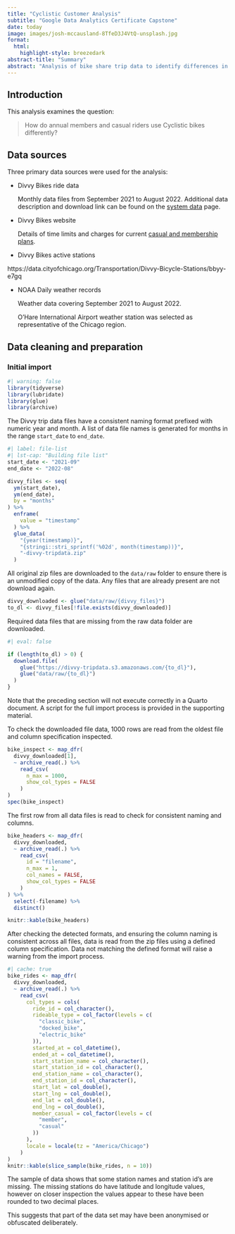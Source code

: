 ```yaml
---
title: "Cyclistic Customer Analysis"
subtitle: "Google Data Analytics Certificate Capstone"
date: today
image: images/josh-mccausland-8TfeD3J4VtQ-unsplash.jpg
format:
  html:
    highlight-style: breezedark
abstract-title: "Summary"
abstract: "Analysis of bike share trip data to identify differences in segment behaviour."
---
```


## Introduction

  This analysis examines the question:

  > How do annual members and casual riders use Cyclistic bikes differently?




## Data sources
Three primary data sources were used for the analysis:

- Divvy Bikes ride data

  Monthly data files from September 2021 to August 2022.
  Additional data description and download link can be found on the [system data](https://ride.divvybikes.com/system-data) page.

- Divvy Bikes website

  Details of time limits and charges for current [casual and membership plans](https://ride.divvybikes.com/pricing).

- Divvy Bikes active stations

https://data.cityofchicago.org/Transportation/Divvy-Bicycle-Stations/bbyy-e7gq

- NOAA Daily weather records

  Weather data covering September 2021 to August 2022.

  O'Hare International Airport weather station was selected as representative of the Chicago region.

## Data cleaning and preparation
### Initial import
```r
#| warning: false
library(tidyverse)
library(lubridate)
library(glue)
library(archive)
```
The Divvy trip data files have a consistent naming format prefixed with numeric year and month.
A list of data file names is generated for months in the range `start_date` to `end_date`.

```r
#| label: file-list
#| lst-cap: "Building file list"
start_date <- "2021-09"
end_date <- "2022-08"

divvy_files <- seq(
  ym(start_date),
  ym(end_date),
  by = "months"
) %>%
  enframe(
    value = "timestamp"
  ) %>%
  glue_data(
    "{year(timestamp)}",
    "{stringi::stri_sprintf('%02d', month(timestamp))}",
    "-divvy-tripdata.zip"
  )
```

All original zip files are downloaded to the `data/raw` folder to ensure there is an unmodified copy of the data. Any files that are already present are not download again.

```r
divvy_downloaded <- glue("data/raw/{divvy_files}")
to_dl <- divvy_files[!file.exists(divvy_downloaded)]
```

Required data files that are missing from the raw data folder are downloaded.



```r
#| eval: false

if (length(to_dl) > 0) {
  download.file(
    glue("https://divvy-tripdata.s3.amazonaws.com/{to_dl}"),
    glue("data/raw/{to_dl}")
  )
}
```
Note that the preceding section will not execute correctly in a Quarto document.
A script for the full import process is provided in the supporting material.

To check the downloaded file data, 1000 rows are read from the oldest file and column specification inspected.

```r

bike_inspect <- map_dfr(
  divvy_downloaded[1],
  ~ archive_read(.) %>%
    read_csv(
      n_max = 1000,
      show_col_types = FALSE
    )
)
spec(bike_inspect)
```

The first row from all data files is read to check for consistent naming and columns.

```r

bike_headers <- map_dfr(
  divvy_downloaded,
  ~ archive_read(.) %>%
    read_csv(
      id = "filename",
      n_max = 1,
      col_names = FALSE,
      show_col_types = FALSE
    )
) %>%
  select(-filename) %>%
  distinct()

knitr::kable(bike_headers)
```

After checking the detected formats, and ensuring the column naming is consistent across all files, data is read from the zip files using a defined column specification. Data not matching the defined format will raise a warning from the import process.


```r
#| cache: true
bike_rides <- map_dfr(
  divvy_downloaded,
  ~ archive_read(.) %>%
    read_csv(
      col_types = cols(
        ride_id = col_character(),
        rideable_type = col_factor(levels = c(
          "classic_bike",
          "docked_bike",
          "electric_bike"
        )),
        started_at = col_datetime(),
        ended_at = col_datetime(),
        start_station_name = col_character(),
        start_station_id = col_character(),
        end_station_name = col_character(),
        end_station_id = col_character(),
        start_lat = col_double(),
        start_lng = col_double(),
        end_lat = col_double(),
        end_lng = col_double(),
        member_casual = col_factor(levels = c(
          "member",
          "casual"
        ))
      ),
      locale = locale(tz = "America/Chicago")
    )
)
knitr::kable(slice_sample(bike_rides, n = 10))
```

The sample of data shows that some station names and station id's are missing.
The missing stations do have latitude and longitude values, however on closer inspection the values appear to these have been rounded to two decimal places.

This suggests that part of the data set may have been anonymised or obfuscated deliberately.
